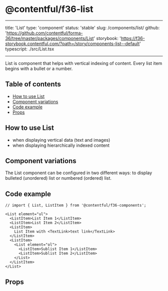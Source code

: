 # @contentful/f36-list

---

title: 'List'
type: 'component'
status: 'stable'
slug: /components/list/
github: 'https://github.com/contentful/forma-36/tree/master/packages/components/List'
storybook: 'https://f36-storybook.contentful.com/?path=/story/components-list--default'
typescript: ./src/List.tsx

---

List is component that helps with vertical indexing of content.
Every list item begins with a bullet or a number.

## Table of contents

- [How to use List](#how-to-use-list)
- [Component variations](#component-variations)
- [Code example](#code-example)
- [Props](#props)

## How to use List

- when displaying vertical data (text and images)
- when displaying hierarchically indexed content

## Component variations

The List component can be configured in two different ways: to display bulleted (unordered) list or numbered (ordered) list.

## Code example

```tsx
// import { List, ListItem } from '@contentful/f36-components';

<List element="ul">
  <ListItem>List Item 1</ListItem>
  <ListItem>List Item 2</ListItem>
  <ListItem>
    List Item with <TextLink>text link</TextLink>
  </ListItem>
  <ListItem>
    <List element="ol">
      <ListItem>Sublist Item 1</ListItem>
      <ListItem>Sublist Item 2</ListItem>
    </List>
  </ListItem>
</List>
```

## Props


<Props of="List" />
